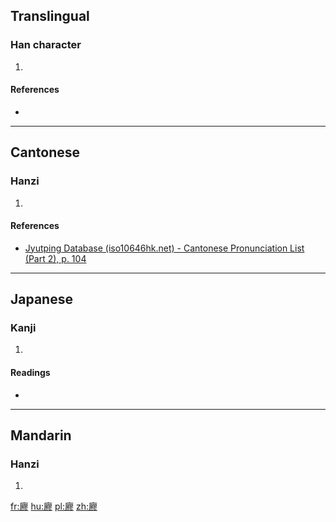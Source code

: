 ==Translingual==

===Han character===
{{Han char|rn=53|rad=广|as=15|sn=18|four=|canj=IBSH|ids=⿸广膠}}

# {{defn|Han|sort=广15}}

====References====
* {{Han ref|kx=0351.290|dkj=09525|dj=0665.120|hdz=20907.110|uh=5EEB|ud=24299}}

----

==Cantonese==

===Hanzi===
{{yue-hanzi|jyut=[[liu4]]|y=liu4}}

# {{defn|lang=yue|sort=广15}}

====References====
* [http://www.iso10646hk.net/jp/document/download.jsp Jyutping Database (iso10646hk.net) - Cantonese Pronunciation List (Part 2), p. 104]

----

==Japanese==

===Kanji===
{{ja-kanji|grade=|rs=广15}}

# {{defn|lang=ja|sort=广15}}

====Readings====
* {{ja-readings|on=[[りょう]] (ryō), [[ろう]] (rō)|kun=[[むなしい]] (munashii), [[うつろ]] (utsuro)}}

----

==Mandarin==

===Hanzi===
{{cmn-hanzi|pin=[[liáo]] ([[liao2]]), [[pǎi]] ([[pai3]])|wg=liao<sup>2</sup>, p'ai<sup>3</sup>}}

# {{defn|lang=cmn|sort=广15}}

[[fr:廫]]
[[hu:廫]]
[[pl:廫]]
[[zh:廫]]